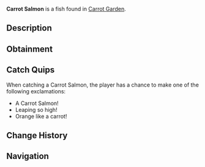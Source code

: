 {{FishInfobox
|image          = Carrot Salmon.png
|rarity         = Rare
|sea            = Second Sea
|location       = [[Carrot Garden]]
|sublocation    = 
|sources        = Fishing Rod
|radar_location = 
|prog_speed     = +10
|xp             = 4000
|weather        = Clear
|time           = 
|season         = Spring
|bait           = 
|base_weight    = 8.4
|base_value     = 4000
|weight_range   = 5
|base_chance    = 40
|base_resil     = 52
}}
'''Carrot Salmon''' is a {{Rarity|Rare}} fish found in [[Carrot Garden]].

== Description ==
{{Description|A lively salmon with dirty tones and green flecks, swimming energetically.|Bestiary Entry}}

== Obtainment ==
{{Description|Found in the vibrant carrot pool!|Bestiary Hint}}
{{Fish Availability|
Lushgrove/Carrot Garden
|top_rods      = 
Steady Rod\356078.74\395430.1;
Frostfire Rod\352111.86\391024.84;
Krampus's Rod\284622.35\450814.18;
Magma Rod\283071.79\446872.03;
Plastic Rod\279016.48\439816.83;
Flimsy Rod\154434.22\738230.96;
Training Rod\199619.81\640541.59;
Resourceful Rod\182462.4\493576.28;
Adventurer's Rod\170343.63\460793.97;
Magnet Rod\130002.99\444447.65;
Astralhook Rod\168774.12\306149.11;
Free Spirit Rod\149964.82\272237.41;
Verdant Shear Rod\129577.66\268760.13;
Blazebringer Rod\125412.31\257020.74;
Trident Rod\117938.57\207218.54;
No-Life Rod\92497.92\176782.86;
Ethereal Prism Rod\87295.6\184109.66;
Seraphic Rod\85472.03\174834.4;
Challenger's Rod\81914.28\168059.01;
Rod Of The Forgotten Fang\81557.93\167145.65;
Rod Of The Exalted One\81513.95\166031.22;
Depthseeker Rod\81248.46\167621.19;
Avalanche Rod\80038.04\167103.48;
Rod Of The Depths\79521.15\166273.73;
Volcanic Rod\79468.19\166392.81;
Zeus Rod\79121.71\165965.17
|recommended   = Astralhook Rod
}}

== Catch Quips ==
When catching a Carrot Salmon, the player has a chance to make one of the following exclamations:
* A Carrot Salmon!
* Leaping so high!
* Orange like a carrot!

== Change History ==
{{Change History|{{subst:Current Version}}}}

== Navigation ==
{{Fish Navbox|Carrot Garden}}